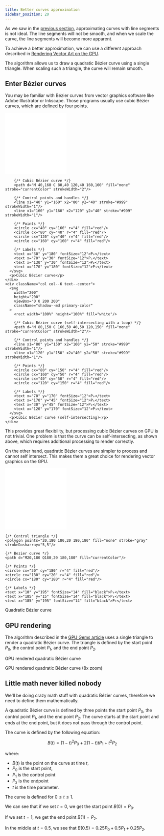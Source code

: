 ```yaml
---
title: Better curves approximation
sidebar_position: 20
---
```



As we saw in the [previous section](./approximating-curves/),
approximating curves with line segments is not ideal.
The line segments will not be smooth, and when we scale the curve,
the line segments will become more apparent.

To achieve a better approximation, we can use a different approach described in
[Rendering Vector Art on the GPU](https://developer.nvidia.com/gpugems/gpugems3/part-iv-image-effects/chapter-25-rendering-vector-art-gpu).

The algorithm allows us to draw a quadratic Bézier curve using a single triangle.
When scaling such a triangle, the curve will remain smooth.

## Enter Bézier curves

You may be familiar with Bézier curves from vector graphics software like
Adobe Illustrator or Inkscape. Those programs usually use cubic Bézier curves,
which are defined by four points.

<div className="container">
  <div className="row">
    <div className="col col--6 text--center">
      <svg
        width="200"
        height="200"
        viewBox="0 0 200 200"
        className="shadow--md primary-color"
      >
        <rect width="100%" height="100%" fill="white"/>

        {/* Cubic Bézier curve */}
        <path d="M 40,160 C 80,40 120,40 160,160" fill="none" stroke="currentColor" strokeWidth="2"/>

        {/* Control points and handles */}
        <line x1="40" y1="160" x2="80" y2="40" stroke="#999" strokeWidth="1"/>
        <line x1="160" y1="160" x2="120" y2="40" stroke="#999" strokeWidth="1"/>

        {/* Points */}
        <circle cx="40" cy="160" r="4" fill="red"/>
        <circle cx="80" cy="40" r="4" fill="red"/>
        <circle cx="120" cy="40" r="4" fill="red"/>
        <circle cx="160" cy="160" r="4" fill="red"/>

        {/* Labels */}
        <text x="30" y="180" fontSize="12">P₀</text>
        <text x="70" y="30" fontSize="12">P₁</text>
        <text x="130" y="30" fontSize="12">P₂</text>
        <text x="170" y="180" fontSize="12">P₃</text>
      </svg>
      <p>Cubic Bézier curve</p>
    </div>
    <div className="col col--6 text--center">
      <svg
        width="200"
        height="200"
        viewBox="0 0 200 200"
        className="shadow--md primary-color"
      >
        <rect width="100%" height="100%" fill="white"/>

        {/* Cubic Bézier curve (self-intersecting with a loop) */}
        <path d="M 80,150 C 160,50 40,50 120,150" fill="none" stroke="currentColor" strokeWidth="2"/>

        {/* Control points and handles */}
        <line x1="80" y1="150" x2="160" y2="50" stroke="#999" strokeWidth="1"/>
        <line x1="120" y1="150" x2="40" y2="50" stroke="#999" strokeWidth="1"/>

        {/* Points */}
        <circle cx="80" cy="150" r="4" fill="red"/>
        <circle cx="160" cy="50" r="4" fill="red"/>
        <circle cx="40" cy="50" r="4" fill="red"/>
        <circle cx="120" cy="150" r="4" fill="red"/>

        {/* Labels */}
        <text x="70" y="170" fontSize="12">P₀</text>
        <text x="170" y="45" fontSize="12">P₁</text>
        <text x="30" y="45" fontSize="12">P₂</text>
        <text x="120" y="170" fontSize="12">P₃</text>
      </svg>
      <p>Cubic Bézier curve (self-intersecting)</p>
    </div>
  </div>
</div>

This provides great flexibility, but processing cubic Bézier curves on GPU is not trivial.
One problem is that the curve can be self-intersecting, as shown above,
which requires additional processing to render correctly.

On the other hand, quadratic Bézier curves are simpler to process and cannot self intersect.
This makes them a great choice for rendering vector graphics on the GPU.

<div className="text--center">
  <svg width="200" height="200" xmlns="http://www.w3.org/2000/svg" className="shadow--md primary-color">
    <rect width="100%" height="100%" fill="white"/>

    {/* Control triangle */}
    <polygon points="20,180 180,20 180,180" fill="none" stroke="gray" strokeDasharray="5,5"/>

    {/* Bezier curve */}
    <path d="M20,180 Q180,20 180,180" fill="currentColor"/>

    {/* Points */}
    <circle cx="20" cy="180" r="4" fill="red"/>
    <circle cx="180" cy="20" r="4" fill="red"/>
    <circle cx="180" cy="180" r="4" fill="red"/>

    {/* Labels */}
    <text x="10" y="195" fontSize="14" fill="black">P₀</text>
    <text x="185" y="15" fontSize="14" fill="black">P₁</text>
    <text x="185" y="195" fontSize="14" fill="black">P₂</text>
  </svg>
  <p>Quadratic Bézier curve</p>
</div>

## GPU rendering

The algorithm described in the [GPU Gems article](https://developer.nvidia.com/gpugems/gpugems3/part-iv-image-effects/chapter-25-rendering-vector-art-gpu)
uses a single triangle to render a quadratic Bézier curve. The triangle is defined by the
start point $P_0$, the control point $P_1$, and the end point $P_2$.

<div className="container">
  <div className="row">
    <div className="col col--6 text--center">
      <GpuBezierCurveTriangle
        className="shadow--md"
        width={200}
        height={200}
        p0={{x: 20, y: 180}}
        p1={{x: 180, y: 20}}
        p2={{x: 180, y: 180}}
      />
      <p>GPU rendered quadratic Bézier curve</p>
    </div>
    <div className="col col--6 text--center">
      <GpuBezierCurveTriangle
        className="shadow--md"
        width={200}
        height={200}
        viewBox={[125, 90, 25, 25]}
        p0={{x: 20, y: 180}}
        p1={{x: 180, y: 20}}
        p2={{x: 180, y: 180}}
      />
      <p>GPU rendered quadratic Bézier curve (8x zoom)</p>
    </div>
  </div>
</div>

## Little math never killed nobody

We'll be doing crazy math stuff with quadratic Bézier curves, therefore we need to
define them mathematically.

A quadratic Bézier curve is defined by three points the start point $P_0$,
the control point $P_1$, and the end point $P_2$. The curve starts at the start point
and ends at the end point, but it does not pass through the control point.

The curve is defined by the following equation:

$$
B(t) = (1 - t)^2 P_0 + 2(1 - t)t P_1 + t^2 P_2
$$

where:
- $B(t)$ is the point on the curve at time $t$,
- $P_0$ is the start point,
- $P_1$ is the control point
- $P_2$ is the endpoint
- $t$ is the time parameter.

The curve is defined for $0 \leq t \leq 1$.

We can see that if we set $t = 0$, we get the start point $B(0) = P_0$.

If we set $t = 1$, we get the end point $B(1) = P_2$.

In the middle at $t = 0.5$, we see that $B(0.5) = 0.25 P_0 + 0.5 P_1 + 0.25 P_2$.
